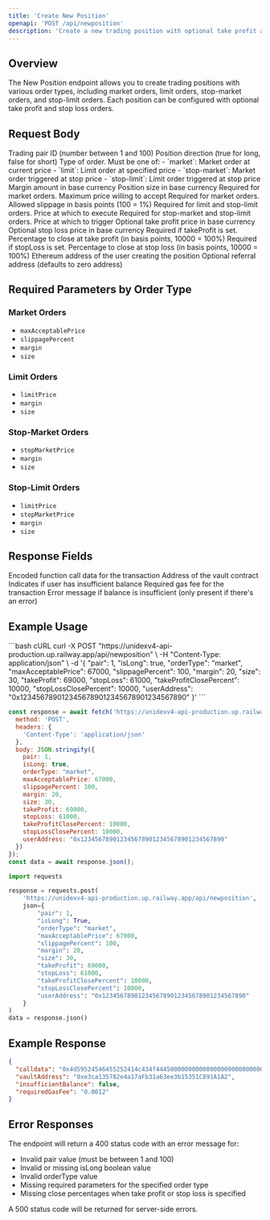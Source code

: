 ```yaml
---
title: 'Create New Position'
openapi: 'POST /api/newposition'
description: 'Create a new trading position with optional take profit and stop loss orders'
---
```


## Overview

The New Position endpoint allows you to create trading positions with various order types, including market orders, limit orders, stop-market orders, and stop-limit orders. Each position can be configured with optional take profit and stop loss orders.

## Request Body

<ResponseField name="pair" type="number" required>
  Trading pair ID (number between 1 and 100)
</ResponseField>

<ResponseField name="isLong" type="boolean" required>
  Position direction (true for long, false for short)
</ResponseField>

<ResponseField name="orderType" type="string" required>
  Type of order. Must be one of:
  - `market`: Market order at current price
  - `limit`: Limit order at specified price
  - `stop-market`: Market order triggered at stop price
  - `stop-limit`: Limit order triggered at stop price
</ResponseField>

<ResponseField name="margin" type="number" required>
  Margin amount in base currency
</ResponseField>

<ResponseField name="size" type="number" required>
  Position size in base currency
</ResponseField>

<ResponseField name="maxAcceptablePrice" type="number">
  Required for market orders. Maximum price willing to accept
</ResponseField>

<ResponseField name="slippagePercent" type="number">
  Required for market orders. Allowed slippage in basis points (100 = 1%)
</ResponseField>

<ResponseField name="limitPrice" type="number">
  Required for limit and stop-limit orders. Price at which to execute
</ResponseField>

<ResponseField name="stopMarketPrice" type="number">
  Required for stop-market and stop-limit orders. Price at which to trigger
</ResponseField>

<ResponseField name="takeProfit" type="number">
  Optional take profit price in base currency
</ResponseField>

<ResponseField name="stopLoss" type="number">
  Optional stop loss price in base currency
</ResponseField>

<ResponseField name="takeProfitClosePercent" type="number">
  Required if takeProfit is set. Percentage to close at take profit (in basis points, 10000 = 100%)
</ResponseField>

<ResponseField name="stopLossClosePercent" type="number">
  Required if stopLoss is set. Percentage to close at stop loss (in basis points, 10000 = 100%)
</ResponseField>

<ResponseField name="userAddress" type="string" required>
  Ethereum address of the user creating the position
</ResponseField>

<ResponseField name="refer" type="string">
  Optional referral address (defaults to zero address)
</ResponseField>

## Required Parameters by Order Type

### Market Orders
- `maxAcceptablePrice`
- `slippagePercent`
- `margin`
- `size`

### Limit Orders
- `limitPrice`
- `margin`
- `size`

### Stop-Market Orders
- `stopMarketPrice`
- `margin`
- `size`

### Stop-Limit Orders
- `limitPrice`
- `stopMarketPrice`
- `margin`
- `size`

## Response Fields

<ResponseField name="calldata" type="string">
  Encoded function call data for the transaction
</ResponseField>

<ResponseField name="vaultAddress" type="string">
  Address of the vault contract
</ResponseField>

<ResponseField name="insufficientBalance" type="boolean">
  Indicates if user has insufficient balance
</ResponseField>

<ResponseField name="requiredGasFee" type="string">
  Required gas fee for the transaction
</ResponseField>

<ResponseField name="error" type="string">
  Error message if balance is insufficient (only present if there's an error)
</ResponseField>

## Example Usage

<CodeGroup>
```bash cURL
curl -X POST "https://unidexv4-api-production.up.railway.app/api/newposition" \
  -H "Content-Type: application/json" \
  -d '{
    "pair": 1,
    "isLong": true,
    "orderType": "market",
    "maxAcceptablePrice": 67000,
    "slippagePercent": 100,
    "margin": 20,
    "size": 30,
    "takeProfit": 69000,
    "stopLoss": 61000,
    "takeProfitClosePercent": 10000,
    "stopLossClosePercent": 10000,
    "userAddress": "0x1234567890123456789012345678901234567890"
}'
```

```javascript JavaScript
const response = await fetch('https://unidexv4-api-production.up.railway.app/api/newposition', {
  method: 'POST',
  headers: {
    'Content-Type': 'application/json'
  },
  body: JSON.stringify({
    pair: 1,
    isLong: true,
    orderType: "market",
    maxAcceptablePrice: 67000,
    slippagePercent: 100,
    margin: 20,
    size: 30,
    takeProfit: 69000,
    stopLoss: 61000,
    takeProfitClosePercent: 10000,
    stopLossClosePercent: 10000,
    userAddress: "0x1234567890123456789012345678901234567890"
  })
});
const data = await response.json();
```

```python Python
import requests

response = requests.post(
    'https://unidexv4-api-production.up.railway.app/api/newposition',
    json={
        "pair": 1,
        "isLong": True,
        "orderType": "market",
        "maxAcceptablePrice": 67000,
        "slippagePercent": 100,
        "margin": 20,
        "size": 30,
        "takeProfit": 69000,
        "stopLoss": 61000,
        "takeProfitClosePercent": 10000,
        "stopLossClosePercent": 10000,
        "userAddress": "0x1234567890123456789012345678901234567890"
    }
)
data = response.json()
```
</CodeGroup>

## Example Response

```json
{
  "calldata": "0x4d59524546455252414c434f4445000000000000000000000000000000000000",
  "vaultAddress": "0xe3ca135782e4a17aFb31a63ee3b15351C891A1A2",
  "insufficientBalance": false,
  "requiredGasFee": "0.0012"
}
```

## Error Responses

The endpoint will return a 400 status code with an error message for:
- Invalid pair value (must be between 1 and 100)
- Invalid or missing isLong boolean value
- Invalid orderType value
- Missing required parameters for the specified order type
- Missing close percentages when take profit or stop loss is specified

A 500 status code will be returned for server-side errors.
